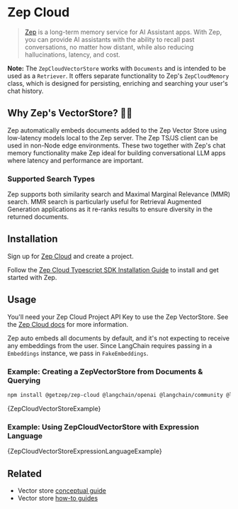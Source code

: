 # Zep Cloud

> [Zep](https://www.getzep.com) is a long-term memory service for AI Assistant apps.
> With Zep, you can provide AI assistants with the ability to recall past conversations, no matter how distant,
> while also reducing hallucinations, latency, and cost.

**Note:** The `ZepCloudVectorStore` works with `Documents` and is intended to be used as a `Retriever`.
It offers separate functionality to Zep's `ZepCloudMemory` class, which is designed for persisting, enriching
and searching your user's chat history.

## Why Zep's VectorStore? 🤖🚀

Zep automatically embeds documents added to the Zep Vector Store using low-latency models local to the Zep server.
The Zep TS/JS client can be used in non-Node edge environments. These two together with Zep's chat memory functionality
make Zep ideal for building conversational LLM apps where latency and performance are important.

### Supported Search Types

Zep supports both similarity search and Maximal Marginal Relevance (MMR) search. MMR search is particularly useful
for Retrieval Augmented Generation applications as it re-ranks results to ensure diversity in the returned documents.

## Installation

Sign up for [Zep Cloud](https://app.getzep.com/) and create a project.

Follow the [Zep Cloud Typescript SDK Installation Guide](https://help.getzep.com/sdks) to install and get started with Zep.

## Usage

You'll need your Zep Cloud Project API Key to use the Zep VectorStore. See the [Zep Cloud docs](https://help.getzep.com/projects) for more information.

Zep auto embeds all documents by default, and it's not expecting to receive any embeddings from the user.
Since LangChain requires passing in a `Embeddings` instance, we pass in `FakeEmbeddings`.


<IntegrationInstallTooltip></IntegrationInstallTooltip>

### Example: Creating a ZepVectorStore from Documents & Querying

```bash npm2yarn
npm install @getzep/zep-cloud @langchain/openai @langchain/community @langchain/core
```


<CodeBlock language="typescript">{ZepCloudVectorStoreExample}</CodeBlock>

### Example: Using ZepCloudVectorStore with Expression Language


<CodeBlock language="typescript">
  {ZepCloudVectorStoreExpressionLanguageExample}
</CodeBlock>

## Related

- Vector store [conceptual guide](/oss/concepts/#vectorstores)
- Vector store [how-to guides](/oss/how-to/#vectorstores)
